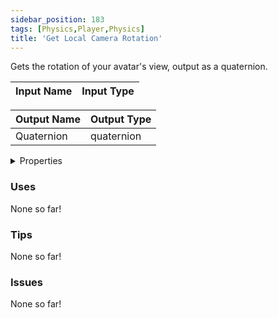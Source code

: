 ```yaml
---
sidebar_position: 183
tags: [Physics,Player,Physics]
title: 'Get Local Camera Rotation'
---
```


Gets the rotation of your avatar's view, output as a quaternion.




<EsbSvg />

| Input Name | Input Type |
|-----------|-----------|

| Output Name | Output Type |
|-----------|-----------|
| Quaternion | quaternion |


<details>
  <summary>Properties</summary>
  <div>
    <div>
    <table>
      <thead>
        <tr>
          <th>Is beta required?</th>
          <th>❌</th>
        </tr>
        <tr>
          <th>Is this chip a trolling risk?</th>
          <th>❌</th>
        </tr>
        <tr>
          <th>Is this chip a role assignment risk?</th>
          <th>❌</th>
        </tr>
        <tr>
          <th>Chip UUID</th>
          <th>912f0e1b-267d-4424-8002-3f82a2d835fe</th>
        </tr>
      </thead>
    </table>
    </div>
  </div>
</details>

### Uses

None so far!

### Tips

None so far!

### Issues

None so far!